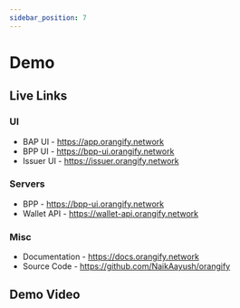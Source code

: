 ```yaml
---
sidebar_position: 7
---
```



# Demo

## Live Links

### UI

- BAP UI - https://app.orangify.network
- BPP UI - https://bpp-ui.orangify.network
- Issuer UI - https://issuer.orangify.network

### Servers

- BPP - https://bpp-ui.orangify.network
- Wallet API - https://wallet-api.orangify.network

### Misc

- Documentation - https://docs.orangify.network
- Source Code - https://github.com/NaikAayush/orangify

## Demo Video

<ReactPlayer controls url="https://www.youtube.com/embed/dIoGUYYFSUE" />
